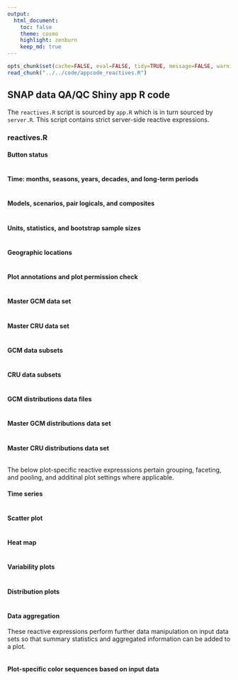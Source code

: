 ```yaml
---
output:
  html_document:
    toc: false
    theme: cosmo
    highlight: zenburn
    keep_md: true
---
```


```r
opts_chunk$set(cache=FALSE, eval=FALSE, tidy=TRUE, message=FALSE, warning=FALSE)
read_chunk("../../code/appcode_reactives.R")
```

##
##
## SNAP data QA/QC Shiny app R code

The `reactives.R` script is sourced by `app.R` which is in turn sourced by `server.R`.
This script contains strict server-side reactive expressions.

### reactives.R

#### Button status

```r
```

#### Time: months, seasons, years, decades, and long-term periods

```r
```

#### Models, scenarios, pair logicals, and composites

```r
```

#### Units, statistics, and bootstrap sample sizes

```r
```

#### Geographic locations

```r
```

#### Plot annotations and plot permission check

```r
```

#### Master GCM data set

```r
```

#### Master CRU data set

```r
```

#### GCM data subsets

```r
```

#### CRU data subsets

```r
```

#### GCM distributions data files

```r
```

#### Master GCM distributions data set

```r
```

#### Master CRU distributions data set

```r
```

The below plot-specific reactive expresssions pertain grouping, faceting, and pooling, and additinal plot settings where applicable.

#### Time series

```r
```

#### Scatter plot

```r
```

#### Heat map

```r
```

#### Variability plots

```r
```

#### Distribution plots

```r
```

#### Data aggregation
These reactive expressions perform further data manipulation on input data sets so that summary statistics and aggregated information can be added to a plot.

```r
```

#### Plot-specific color sequences based on input data

```r
```
